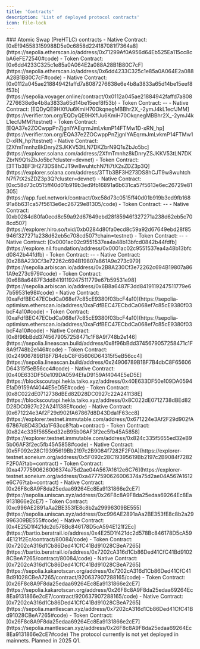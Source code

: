 ```yaml
---
title: 'Contracts'
description: 'List of deployed protocol contracts'
icon: file-lock 
---
```


<Tabs>
  <Tab title="Testnets">
    ### Atomic Swap (PreHTLC) contracts
    <AccordionGroup>
        <Accordion title="EVM: ETHEREUM SEPOLIA">
        - Native Contract: [0xEf945583159988D5e0c6858d224187081f7364a8](https://sepolia.etherscan.io/address/0x71299Af0A956d64Eb525Ea115cc8cbA6eFE72540#code)
        - Token Contract: [0x6dd4233C325c1e85a0A064E2a088A28B1B80C7cF](https://sepolia.etherscan.io/address/0x6dd4233C325c1e85a0A064E2a088A28B1B80C7cF#code)
        </Accordion>
        <Accordion title="CairoVM: STARKNET SEPOLIA">
        - Native Contract: [0x0112a045ae21884942faffd7a8087276638e6e4b8a3833a65d14be15eef8f53b](https://sepolia.voyager.online/contract/0x0112a045ae21884942faffd7a8087276638e6e4b8a3833a65d14be15eef8f53b)
        - Token Contract: --
        </Accordion>
        <Accordion title="TON: TON TESTNET">
        - Native Contract: [EQDyQE9HXfUu6KmiH70OkqnegMBBhr2X_-2ymJ4kL1ecfJMM](https://verifier.ton.org/EQDyQE9HXfUu6KmiH70OkqnegMBBhr2X_-2ymJ4kL1ecfJMM?testnet)
        - Token Contract: [EQA37e2ZOCwppPnZjgnIYAEqrmJmLvkmP14FTMw1D-xRN_hp](https://verifier.ton.org/EQA37e2ZOCwppPnZjgnIYAEqrmJmLvkmP14FTMw1D-xRN_hp?testnet)
        </Accordion>
        <Accordion title="SVM: SOLANA DEVNET">
        - Native Contract: [2XfmTmnhz8kDnryZSJKKV53tLN7DKZbrN9Q1sZbJo5bc](https://explorer.solana.com/address/2XfmTmnhz8kDnryZSJKKV53tLN7DKZbrN9Q1sZbJo5bc?cluster=devnet)
        - Token Contract: [3TTb3BF3H273DS8hCJT9w8wuhtchN7fi7tX2sZDZ3p3Q](https://explorer.solana.com/address/3TTb3BF3H273DS8hCJT9w8wuhtchN7fi7tX2sZDZ3p3Q?cluster=devnet)
        </Accordion>
        <Accordion title="FuelVM: FUEL">
        - Native Contract: [0xc58d73c0515ff40d01b919b3ed9fb16891a6b631ca57f5613e6ec26729e81305](https://app.fuel.network/contract/0xc58d73c0515ff40d01b919b3ed9fb16891a6b631ca57f5613e6ec26729e81305/code)
        - Token Contract: --
        </Accordion>
        <Accordion title="StacksVM: STACKS TESTNET">
        - Native Contract: [0xb0284d80fa0ecd8c59a92d67649ebd28f85946f327271a238d62eb5c708cd507](https://explorer.hiro.so/txid/0xb0284d80fa0ecd8c59a92d67649ebd28f85946f327271a238d62eb5c708cd507?chain=testnet)
        - Token Contract: --
        </Accordion>
        <Accordion title="EVM-Sharding: =NIL">
        - Native Contract: [0x0001ac02c9551537ea4a48b13bfcd0842b44fdfb](https://explore.nil.foundation/address/0x0001ac02c9551537ea4a48b13bfcd0842b44fdfb)
        - Token Contract: --
        </Accordion>
        <Accordion title="EVM: ARBITRUM SEPOLIA">
        - Native Contract: [0x2B8A230Cf3e72262c694B19807a861A9e273c979](https://sepolia.arbiscan.io/address/0x2B8A230Cf3e72262c694B19807a861A9e273c979#code)
        - Token Contract: [0x6B8a6487F3dd8419119247511779e67b59531e98](https://sepolia.arbiscan.io/address/0x6B8a6487F3dd8419119247511779e67b59531e98#code)
        </Accordion>
        <Accordion title="EVM: OPTIMISM SEPOLIA">
        - Native Contract: [0xaFdfBEC47ECbdCa068ef7c85cE9380f03bcF4a10](https://sepolia-optimism.etherscan.io/address/0xaFdfBEC47ECbdCa068ef7c85cE9380f03bcF4a10#code)
        - Token Contract: [0xaFdfBEC47ECbdCa068ef7c85cE9380f03bcF4a10](https://sepolia-optimism.etherscan.io/address/0xaFdfBEC47ECbdCa068ef7c85cE9380f03bcF4a10#code)
        </Accordion>
        <Accordion title="EVM: LINEA SEPOLIA">
        - Native Contract: [0x8f96bBdd3745679057258471c1F8A9f748b2e146](https://sepolia.lineascan.build/address/0x8f96bBdd3745679057258471c1F8A9f748b2e146#code)
        - Token Contract: [0x24906789B1BF7B4dbC8F65606D64315f5eB56cc4](https://sepolia.lineascan.build/address/0x24906789B1BF7B4dbC8F65606D64315f5eB56cc4#code)
        </Accordion>
        <Accordion title="EVM: TAIKO HEKLA">
        - Native Contract: [0x40E633DF50e109DA0594EfaD9159Af4044E5eD5E](https://blockscoutapi.hekla.taiko.xyz/address/0x40E633DF50e109DA0594EfaD9159Af4044E5eD5E#code)
        - Token Contract: [0x8C022dE0712738dBEd82D28DC0927c22A241138E](https://blockscoutapi.hekla.taiko.xyz/address/0x8C022dE0712738dBEd82D28DC0927c22A241138E#code)
        </Accordion>
        <Accordion title="EVM: IMMUTABLE ZKEVM TESTNET">
        - Native Contract: [0x671224e3Af2F29d902fA67867d8D43Dda1F63cc8](https://explorer.testnet.immutable.com/address/0x671224e3Af2F29d902fA67867d8D43Dda1F63cc8?tab=contract)
        - Token Contract: [0x824c335f5655ed32eB95b06AF3f2ec5fb45A5858](https://explorer.testnet.immutable.com/address/0x824c335f5655ed32eB95b06AF3f2ec5fb45A5858#code)
        </Accordion>
        <Accordion title="EVM: SONEIUM MINATO">
        - Native Contract: [0x5F092c28C19395619Bb2197c2B9084f7282F2F0A](https://explorer-testnet.soneium.org/address/0x5F092c28C19395619Bb2197c2B9084f7282F2F0A?tab=contract)
        - Token Contract: [0xa4777590626006374a75d2ae04A567A1612e6C76](https://explorer-testnet.soneium.org/address/0xa4777590626006374a75d2ae04A567A1612e6C76?tab=contract)
        </Accordion>
        <Accordion title="EVM: UNICHAIN SEPOLIA">
        - Native Contract: [0x26F8c8A9F8da25edaa69264Ec8Ea9131866e2cE7](https://sepolia.uniscan.xyz/address/0x26F8c8A9F8da25edaa69264Ec8Ea9131866e2cE7)
        - Token Contract: [0xc996AE2891aAa2BE353fE8c8b2a29996309BE555](https://sepolia.uniscan.xyz/address/0xc996AE2891aAa2BE353fE8c8b2a29996309BE555#code)
        </Accordion>
        <Accordion title="EVM: BERACHAIN">
        - Native Contract: [0x4E25D1f421dc2d578Bc846178D5cA594E121f2Ec](https://bartio.beratrail.io/address/0x4E25D1f421dc2d578Bc846178D5cA594E121f2Ec/contract/80084/code)
        - Token Contract: [0x7202cA316d1Cb86Ded41CfC41Bd91028CBeA7265](https://bartio.beratrail.io/address/0x7202cA316d1Cb86Ded41CfC41Bd91028CBeA7265/contract/80084/code)
        </Accordion>
        <Accordion title="EVM: KAKAROT SEPOLIA">
        - Native Contract: [0x7202cA316d1Cb86Ded41CfC41Bd91028CBeA7265](https://sepolia.kakarotscan.org/address/0x7202cA316d1Cb86Ded41CfC41Bd91028CBeA7265/contract/920637907288165/code)
        - Token Contract: [0x26F8c8A9F8da25edaa69264Ec8Ea9131866e2cE7](https://sepolia.kakarotscan.org/address/0x26F8c8A9F8da25edaa69264Ec8Ea9131866e2cE7/contract/920637907288165/code)
        </Accordion>
        <Accordion title="EVM: MANTLE SEPOLIA">
        - Native Contract: [0x7202cA316d1Cb86Ded41CfC41Bd91028CBeA7265](https://sepolia.mantlescan.xyz/address/0x7202cA316d1Cb86Ded41CfC41Bd91028CBeA7265#code)
        - Token Contract: [0x26F8c8A9F8da25edaa69264Ec8Ea9131866e2cE7](https://sepolia.mantlescan.xyz/address/0x26F8c8A9F8da25edaa69264Ec8Ea9131866e2cE7#code)
        </Accordion>
    </AccordionGroup>
  </Tab>
  <Tab title="Mainnets">
    <Warning>The protocol currently is not yet deployed in mainnets. Planned in 2025 Q1.</Warning>
  </Tab>
</Tabs>